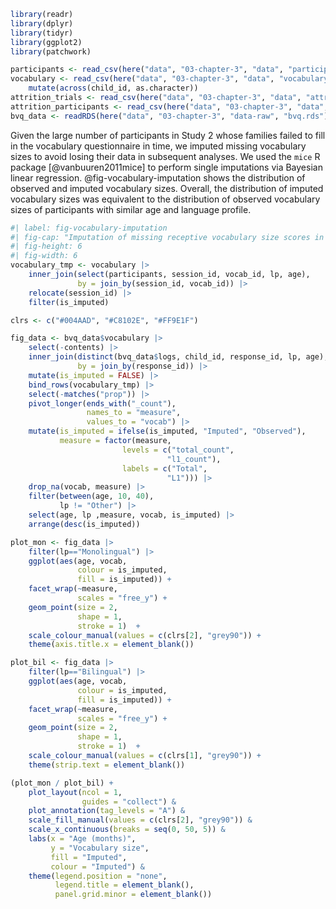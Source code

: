 ```r
library(readr)
library(dplyr)
library(tidyr)
library(ggplot2)
library(patchwork)

participants <- read_csv(here("data", "03-chapter-3", "data", "participants.csv"))
vocabulary <- read_csv(here("data", "03-chapter-3", "data", "vocabulary.csv")) |> 
	mutate(across(child_id, as.character))
attrition_trials <- read_csv(here("data", "03-chapter-3", "data", "attrition_trials.csv"))
attrition_participants <- read_csv(here("data", "03-chapter-3", "data", "attrition_participants.csv"))
bvq_data <- readRDS(here("data", "03-chapter-3", "data-raw", "bvq.rds"))
```

Given the large number of participants in Study 2 whose families failed to fill in the vocabulary questionnaire in time, we imputed missing vocabulary sizes to avoid losing their data in subsequent analyses. We used the `mice` R package [@vanbuuren2011mice] to perform single imputations via Bayesian linear regression. @fig-vocabulary-imputation shows the distribution of observed and imputed vocabulary sizes. Overall, the distribution of imputed vocabulary sizes was equivalent to the distribution of observed vocabulary sizes of participants with similar age and language profile.

```r
#| label: fig-vocabulary-imputation
#| fig-cap: "Imputation of missing receptive vocabulary size scores in Study 2 for monolinguals (A) and bilinguals (B). Imputed vocabulary size scores are presented in red and blue. Observed vocabulary sizes in the database are presented in grey. Vocabulary size scores are expressed in raw counts, that is, the number of words reported by caregivers as acquired. Vocabulary sizes were imputed from a larger sample of children who provided responses to the Barcelona Vocabulary Questionnaire. We used participants' age and language profile to impute scores of participants wih the same profile. Imputed observations are highlighted in red (monolinguals) and blue (bilinguals)"
#| fig-height: 6
#| fig-width: 6
vocabulary_tmp <- vocabulary |>
	inner_join(select(participants, session_id, vocab_id, lp, age),
			   by = join_by(session_id, vocab_id)) |>
	relocate(session_id) |>
	filter(is_imputed)

clrs <- c("#004AAD", "#C8102E", "#FF9E1F")

fig_data <- bvq_data$vocabulary |> 
	select(-contents) |> 
	inner_join(distinct(bvq_data$logs, child_id, response_id, lp, age),
			   by = join_by(response_id)) |> 
	mutate(is_imputed = FALSE) |> 
	bind_rows(vocabulary_tmp) |> 
	select(-matches("prop")) |> 
	pivot_longer(ends_with("_count"),
				 names_to = "measure",
				 values_to = "vocab") |> 
	mutate(is_imputed = ifelse(is_imputed, "Imputed", "Observed"),
		   measure = factor(measure,
		   				 levels = c("total_count",
		   				 		   "l1_count"),
		   				 labels = c("Total",
		   				 		   "L1"))) |> 
	drop_na(vocab, measure) |>
	filter(between(age, 10, 40),
		   lp != "Other") |> 
	select(age, lp ,measure, vocab, is_imputed) |> 
	arrange(desc(is_imputed)) 

plot_mon <- fig_data |> 
	filter(lp=="Monolingual") |> 
	ggplot(aes(age, vocab, 
			   colour = is_imputed,
			   fill = is_imputed)) +
	facet_wrap(~measure, 
			   scales = "free_y") +
	geom_point(size = 2,
			   shape = 1,
			   stroke = 1)  +
	scale_colour_manual(values = c(clrs[2], "grey90")) +
	theme(axis.title.x = element_blank())

plot_bil <- fig_data |> 
	filter(lp=="Bilingual") |> 
	ggplot(aes(age, vocab, 
			   colour = is_imputed,
			   fill = is_imputed)) +
	facet_wrap(~measure, 
			   scales = "free_y") +
	geom_point(size = 2,
			   shape = 1,
			   stroke = 1)  +
	scale_colour_manual(values = c(clrs[1], "grey90")) +
	theme(strip.text = element_blank())

(plot_mon / plot_bil) +
	plot_layout(ncol = 1,
				guides = "collect") &
	plot_annotation(tag_levels = "A") &
	scale_fill_manual(values = c(clrs[2], "grey90")) &
	scale_x_continuous(breaks = seq(0, 50, 5)) &
	labs(x = "Age (months)",
		 y = "Vocabulary size",
		 fill = "Imputed",
		 colour = "Imputed") &
	theme(legend.position = "none",
		  legend.title = element_blank(),
		  panel.grid.minor = element_blank())

```